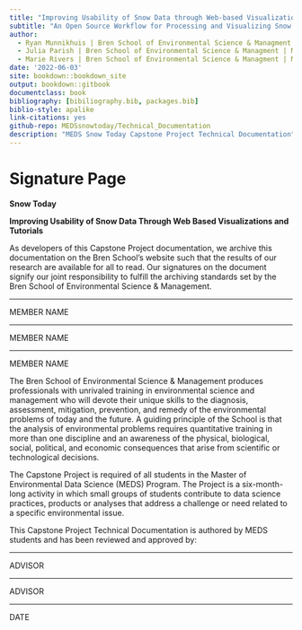 ```yaml
--- 
title: "Improving Usability of Snow Data through Web-based Visualizations & Tutorials"
subtitle: "An Open Source Workflow for Processing and Visualizing Snow Data"
author: 
  - Ryan Munnikhuis | Bren School of Environmental Science & Managment | MEDS 2022
  - Julia Parish | Bren School of Environmental Science & Managment | MEDS 2022
  - Marie Rivers | Bren School of Environmental Science & Managment | MEDS 2022
date: '2022-06-03'
site: bookdown::bookdown_site
output: bookdown::gitbook
documentclass: book
bibliography: [bibiliography.bib, packages.bib]
biblio-style: apalike
link-citations: yes
github-repo: MEDSsnowtoday/Technical_Documentation
description: "MEDS Snow Today Capstone Project Technical Documentation"
---
```



# Signature Page

**Snow Today**

**Improving Usability of Snow Data Through Web Based Visualizations and Tutorials**

As developers of this Capstone Project documentation, we archive this documentation on the Bren School’s website such that the results of our research are available for all to read. Our signatures on the document signify our joint responsibility to fulfill the archiving standards set by the Bren School of Environmental Science & Management.

_________________________________________________
MEMBER NAME

_________________________________________________
MEMBER NAME

_________________________________________________
MEMBER NAME


The Bren School of Environmental Science & Management produces professionals with unrivaled training in environmental science and management who will devote their unique skills to the diagnosis, assessment, mitigation, prevention, and remedy of the environmental problems of today and the future. A guiding principle of the School is that the analysis of environmental problems requires quantitative training in more than one discipline and an awareness of the physical, biological, social, political, and economic consequences that arise from scientific or technological decisions.

The Capstone Project is required of all students in the Master of Environmental Data Science (MEDS) Program. The Project is a six-month-long activity in which small groups of students contribute to data science practices, products or analyses that address a challenge or need related to a specific environmental issue. 

This Capstone Project Technical Documentation is authored by MEDS students and has been reviewed and approved by:


______________________________________________
ADVISOR

______________________________________________
ADVISOR


____________________
DATE


